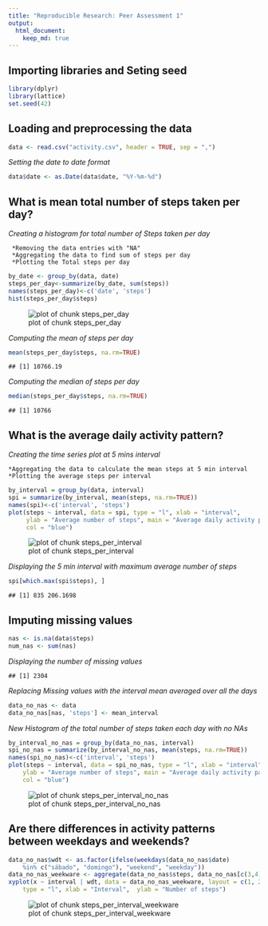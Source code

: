 ```yaml
---
title: "Reproducible Research: Peer Assessment 1"
output: 
  html_document:
    keep_md: true
---
```


## Importing libraries and Seting seed

```r
library(dplyr)
library(lattice)
set.seed(42)
```

## Loading and preprocessing the data


```r
data <- read.csv("activity.csv", header = TRUE, sep = ",")
```

  *Setting the date to date format*
```r
data$date <- as.Date(data$date, "%Y-%m-%d")
```

## What is mean total number of steps taken per day?
  *Creating a histogram for total number of Steps taken per day*
  
     *Removing the data entries with "NA"
     *Aggregating the data to find sum of steps per day
     *Plotting the Total steps per day

```r
by_date <- group_by(data, date)
steps_per_day<-summarize(by_date, sum(steps))
names(steps_per_day)<-c('date', 'steps')
hist(steps_per_day$steps)
```
![plot of chunk steps_per_day](figure/steps_per_day.png) 


  *Computing the mean of steps per day*
  

```r
mean(steps_per_day$steps, na.rm=TRUE)
```

```
## [1] 10766.19
```

  *Computing the median of steps per day*


```r
median(steps_per_day$steps, na.rm=TRUE)
```

```
## [1] 10766
```

## What is the average daily activity pattern?

  *Creating the time series plot at 5 mins interval*
    
    *Aggregating the data to calculate the mean steps at 5 min interval
    *Plotting the average steps per interval
    

```r
by_interval = group_by(data, interval)
spi = summarize(by_interval, mean(steps, na.rm=TRUE))
names(spi)<-c('interval', 'steps')
plot(steps ~ interval, data = spi, type = "l", xlab = "interval", 
     ylab = "Average number of steps", main = "Average daily activity pattern", 
     col = "blue")
```
![plot of chunk steps_per_interval](figure/steps_per_interval.png) 

  *Displaying the 5 min interval with maximum average number of steps*

```r
spi[which.max(spi$steps), ]
```

```
## [1] 835 206.1698
```

## Imputing missing values

    
```r
nas <- is.na(data$steps)
num_nas <- sum(nas)
```

*Displaying the number of missing values*


```
## [1] 2304
```

*Replacing Missing values with the interval mean averaged over all the days*
  
```r
data_no_nas <- data
data_no_nas[nas, 'steps'] <- mean_interval
```
*New Histogram of the total number of steps taken each day with no NAs*

```r
by_interval_no_nas = group_by(data_no_nas, interval)
spi_no_nas = summarize(by_interval_no_nas, mean(steps, na.rm=TRUE))
names(spi_no_nas)<-c('interval', 'steps')
plot(steps ~ interval, data = spi_no_nas, type = "l", xlab = "interval", 
    ylab = "Average number of steps", main = "Average daily activity pattern (No NAS)",
    col = "blue")
```

![plot of chunk steps_per_interval_no_nas](figure/steps_per_interval_no_nas.png) 


## Are there differences in activity patterns between weekdays and weekends?

```r
data_no_nas$wdt <- as.factor(ifelse(weekdays(data_no_nas$date) 
    %in% c("sábado", "domingo"), "weekend", "weekday"))
data_no_nas_weekware <- aggregate(data_no_nas$steps, data_no_nas[c(3,4)], mean)
xyplot(x ~ interval | wdt, data = data_no_nas_weekware, layout = c(1, 2), 
    type = "l", xlab = "Interval",  ylab = "Number of steps")
```
![plot of chunk steps_per_interval_weekware](figure/steps_per_interval_weekware.png) 
